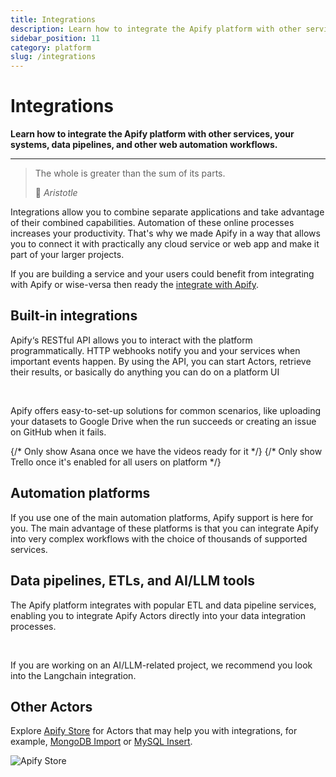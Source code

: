 ```yaml
---
title: Integrations
description: Learn how to integrate the Apify platform with other services, your systems, data pipelines, and other web automation workflows.
sidebar_position: 11
category: platform
slug: /integrations
---
```



# Integrations

**Learn how to integrate the Apify platform with other services, your systems, data pipelines, and other web automation workflows.**

---

> The whole is greater than the sum of its parts.
>
> 👴 _Aristotle_

Integrations allow you to combine separate applications and take advantage of their combined capabilities. Automation of these online processes increases your productivity. That's why we made Apify in a way that allows you to connect it with practically any cloud service or web app and make it part of your larger projects.

If you are building a service and your users could benefit from integrating with Apify or wise-versa then ready the [integrate with Apify](./integrate_with_apify.md).

## Built-in integrations

Apify‘s RESTful API allows you to interact with the platform programmatically. HTTP webhooks notify you and your services when important events happen. By using the API, you can start Actors, retrieve their results, or basically do anything you can do on a platform UI

<CardGrid>
    <Card
        title="API"
        desc="Control the Apify platform programmatically from your code."
        to="/platform/integrations/api"
        smallImage
    />
    <Card
        title="Actors and tasks"
        desc="Trigger other Actors or tasks when your Actor run fails or succeeds."
        to="/platform/integrations/actors"
        smallImage
    />
    <Card
        title="Webhooks"
        desc="Trigger external events when your Actor run fails or succeeds."
        to="/platform/integrations/webhooks"
        smallImage
    />
</CardGrid>
<br />

Apify offers easy-to-set-up solutions for common scenarios, like uploading your datasets to Google Drive when the run succeeds or creating an issue on GitHub when it fails.

<CardGrid>
    <Card
        title="Slack"
        to="/platform/integrations/slack"
        imageUrl="/img/platform/integrations/slack.svg"
        smallImage
    />
    <Card
        title="Google Drive"
        to="/platform/integrations/drive"
        imageUrl="/img/platform/integrations/drive.svg"
        smallImage
    />
    <Card
        title="Gmail"
        to="/platform/integrations/gmail"
        imageUrl="/img/platform/integrations/gmail.svg"
        smallImage
    />
    <Card
        title="GitHub"
        to="/platform/integrations/github"
        imageUrl="/img/platform/integrations/github.svg"
        imageUrlDarkTheme="/img/platform/integrations/github-white.svg"
        smallImage
    />
    <Card
        title="Git"
        to="/platform/actors/development/actor-definition/source-code#git-repository"
        imageUrl="/img/platform/integrations/git.svg"
        smallImage
    />
    {/* Only show Asana once we have the videos ready for it
    <Card
        title="Asana"
        to="/"
        imageUrl="/img/platform/integrations/asana.svg"
        smallImage
    />
    */}
    {/* Only show Trello once it's enabled for all users on platform
    <Card
        title="Trello"
        to="/"
        imageUrl="/img/platform/integrations/trello.svg"
        smallImage
    />
    */}
</CardGrid>

## Automation platforms

If you use one of the main automation platforms, Apify support is here for you. The main advantage of these platforms is that you can integrate Apify into very complex workflows with the choice of thousands of supported services.

<CardGrid>
    <Card
        title="Make"
        to="./integrations/make"
        imageUrl="/img/platform/integrations/make.svg"
        smallImage
    />
    <Card
        title="Zapier"
        to="./integrations/zapier"
        imageUrl="/img/platform/integrations/zapier.svg"
        smallImage
    />
    <Card
        title="Telegram (via Zapier)"
        to="./integrations/telegram"
        imageUrl="/img/platform/integrations/telegram.svg"
        smallImage
    />
</CardGrid>

## Data pipelines, ETLs, and AI/LLM tools

The Apify platform integrates with popular ETL and data pipeline services, enabling you to integrate Apify Actors directly into your data integration processes.

<CardGrid>
    <Card
        title="Keboola"
        to="./integrations/keboola"
        imageUrl="/img/platform/integrations/keboola.svg"
        smallImage
    />
    <Card
        title="Airbyte"
        to="https://docs.airbyte.com/integrations/sources/apify-dataset"
        imageUrl="/img/platform/integrations/airbyte.svg"
        smallImage
    />
</CardGrid>
<br />

If you are working on an AI/LLM-related project, we recommend you look into the Langchain integration.

<CardGrid>
    <Card
        title="Langchain"
        to="./integrations/langchain"
        imageUrl="/img/platform/integrations/langchain.png"
        smallImage
    />
    <Card
        title="Llamaindex"
        to="./integrations/llama"
        imageUrl="/img/platform/integrations/llamaindex.jpeg"
        smallImage
    />
    <Card
        title="Flowise"
        to="./integrations/flowise"
        imageUrl="/img/platform/integrations/flowise.png"
        smallImage
    />
    <Card
        title="Pinecone"
        to="./integrations/pinecone"
        imageUrl="/img/platform/integrations/pinecone.svg"
        smallImage
    />
    <Card
        title="Qdrant"
        to="./integrations/qdrant"
        imageUrl="/img/platform/integrations/qdrant.svg"
        smallImage
    />
</CardGrid>

## Other Actors

Explore [Apify Store](https://apify.com/store) for Actors that may help you with integrations, for example, [MongoDB Import](https://apify.com/drobnikj/mongodb-import) or [MySQL Insert](https://apify.com/petr_cermak/mysql-insert).

![Apify Store](./images/apify-store.png)

